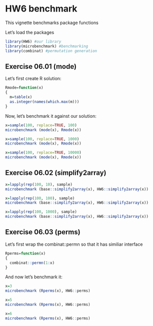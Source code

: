 <!--
%\VignetteEngine{knitr::knitr}
%\VignetteIndexEntry{HW6 benchmark}
-->

HW6 benchmark
========================================================

This vignette benchmarks package functions

Let's load the packages

```r
library(HW6) #our library
library(microbenchmark) #benchmarking
library(combinat) #permutation generation

```


Exercise 06.01 (mode)
-------------------------------------------------------

Let's first create R solution:

```r
Rmode=function(x)
{
  m=table(x)
  as.integer(names(which.max(m)))
}

```

Now, let's benchmark it against our solution:

```r

x=sample(100, replace=TRUE, 100)
microbenchmark (mode(x), Rmode(x))

x=sample(100, replace=TRUE, 1000)
microbenchmark (mode(x), Rmode(x))

x=sample(100, replace=TRUE, 10000)
microbenchmark (mode(x), Rmode(x))

```



Exercise 06.02 (simplify2array)
-------------------------------------------------------

```r

x=lapply(rep(100, 10), sample)
microbenchmark (base::simplify2array(x), HW6::simplify2array(x))

x=lapply(rep(100, 100), sample)
microbenchmark (base::simplify2array(x), HW6::simplify2array(x))

x=lapply(rep(100, 1000), sample)
microbenchmark (base::simplify2array(x), HW6::simplify2array(x))


```


Exercise 06.03 (perms)
-------------------------------------------------------

Let's first wrap the combinat::permn so that it has similiar interface

```r
Rperms=function(x)
{
  combinat::permn(1:x)
}

```

And now let's benchmark it:

```r

x=3
microbenchmark (Rperms(x), HW6::perms)

x=5
microbenchmark (Rperms(x), HW6::perms)

x=6
microbenchmark (Rperms(x), HW6::perms)

```
